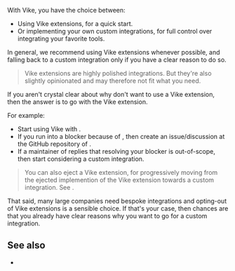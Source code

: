 
With Vike, you have the choice between:
- Using <Link href="/extensions">Vike extensions</Link>, for a quick start.
- Or implementing your own custom integrations, for full control over integrating your favorite tools.

In general, we recommend using Vike extensions whenever possible, and falling back to a custom integration only if you have a clear reason to do so.

> Vike extensions are highly polished integrations. But they're also slightly opinionated and may therefore not fit what you need.

If you aren't crystal clear about why don't want to use a Vike extension, then the answer is to go with the Vike extension.

For example:
 - Start using Vike with <UiFrameworkExtension name />.
 - If you run into a blocker because of <UiFrameworkExtension concise />, then create an issue/discussion at the GitHub repository of <UiFrameworkExtension concise />.
 - If a maintainer of <UiFrameworkExtension concise /> replies that resolving your blocker is out-of-scope, then start considering a custom integration.

> You can also eject a Vike extension, for progressively moving from the ejected implemention of the Vike extension towards a custom integration. See <Link href="/why#optional-control" />.

That said, many large companies need bespoke integrations and opting-out of Vike extensions is a sensible choice. If that's your case, then chances are that you already have clear reasons why you want to go for a custom integration.

## See also

- <Link href="/why#optional-control" />
